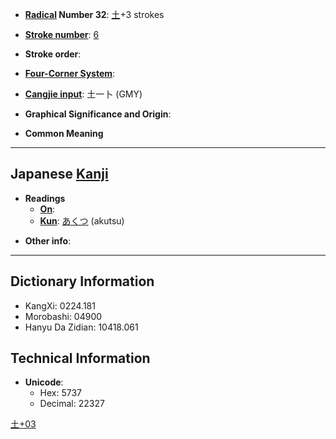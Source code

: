 * '''[[Wiktionary:Chinese radical index| Radical]] Number 32''': [[Wiktionary:Chinese radical index 土|土]]+3 strokes

* '''[[Wiktionary:Chinese total strokes index|Stroke number]]''': [[Wiktionary:Chinese total strokes index 6|6]]

* '''Stroke order''': 

* '''[[Wiktionary:Chinese four corner index|Four-Corner System]]''': 

* '''[[Wiktionary:Chinese Cangjie index|Cangjie input]]''': 土一卜 (GMY)

* '''Graphical Significance and Origin''': 

* '''Common Meaning'''

----

== Japanese [[Kanji]] ==

* '''Readings'''
** '''[[On]]''': 
** '''[[Kun]]''': [[あくつ]] (akutsu)

* '''Other info''':  

----

== Dictionary Information ==

* KangXi: 0224.181
* Morobashi: 04900
* Hanyu Da Zidian: 10418.061

== Technical Information ==

* '''Unicode''':
** Hex: 5737
** Decimal: 22327

[[Category:Japanese-only CJKV Characters|土+03]]